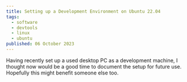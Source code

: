 ```yaml
---
title: Setting up a Development Environment on Ubuntu 22.04
tags:
  - software
  - devtools
  - linux
  - ubuntu
published: 06 October 2023
---
```



Having recently set up a used desktop PC as a development machine, I thought now would be a good time to document the setup for future use. Hopefully this might benefit someone else too.
